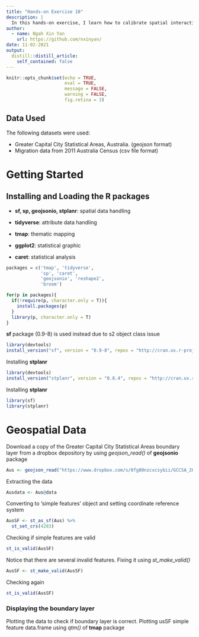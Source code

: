 ```yaml
---
title: "Hands-on Exercise 10"
description: |
  In this hands-on exercise, I learn how to calibrate spatial interaction models by using GLM() of Base R.
author:
  - name: Ngah Xin Yan
    url: https://github.com/nxinyan/
date: 11-02-2021
output:
  distill::distill_article:
    self_contained: false
---
```



```r
knitr::opts_chunk$set(echo = TRUE, 
                      eval = TRUE,
                      message = FALSE,
                      warning = FALSE,
                      fig.retina = 3)
```

## Data Used

The following datasets were used:

- Greater Capital City Statistical Areas, Australia. (geojson format)
- Migration data from 2011 Australia Census (csv file format)

# Getting Started

## Installing and Loading the R packages

- **sf, sp, geojsonio, stplanr**: spatial data handling

- **tidyverse**: attribute data handling

- **tmap**: thematic mapping

- **ggplot2**: statistical graphic

- **caret**: statistical analysis

```r
packages = c('tmap', 'tidyverse',
             'sp', 'caret',
             'geojsonio', 'reshape2', 
             'broom')

for(p in packages){
  if(!require(p, character.only = T)){
    install.packages(p)
  }
  library(p, character.only = T)
}
```

**sf** package (0.9-8) is used instead due to s2 object class issue

```r
library(devtools)
install_version("sf", version = "0.9-8", repos = "http://cran.us.r-project.org")
```

Installing **stplanr**

```r
library(devtools)
install_version("stplanr", version = "0.8.4", repos = "http://cran.us.r-project.org")
```

Installing **stplanr** 

```r
library(sf)
library(stplanr)
```

# Geospatial Data

Download a copy of the Greater Capital City Statistical Areas boundary layer from a dropbox depository by using *geojson_read()* of **geojsonio** package

```r
Aus <- geojson_read("https://www.dropbox.com/s/0fg80nzcxcsybii/GCCSA_2016_AUST_New.geojson?raw=1", what = "sp")
```

Extracting the data

```r
Ausdata <- Aus@data
```

Converting to 'simple features' object and setting coordinate reference system

```r
AusSF <- st_as_sf(Aus) %>% 
  st_set_crs(4283) 
```

Checking if simple features are valid

```r
st_is_valid(AusSF)
```

Notice that there are several invalid features. Fixing it using *st_make_valid()*

```r
AusSF <- st_make_valid(AusSF)
```

Checking again

```r
st_is_valid(AusSF)
```

### Displaying the boundary layer

Plotting the data to check if boundary layer is correct. Plotting usSF simple feature data.frame using *qtm()* of **tmap** package

```r

```

```r

```

```r

```

```r

```

```r

```

```r

```

```r

```

